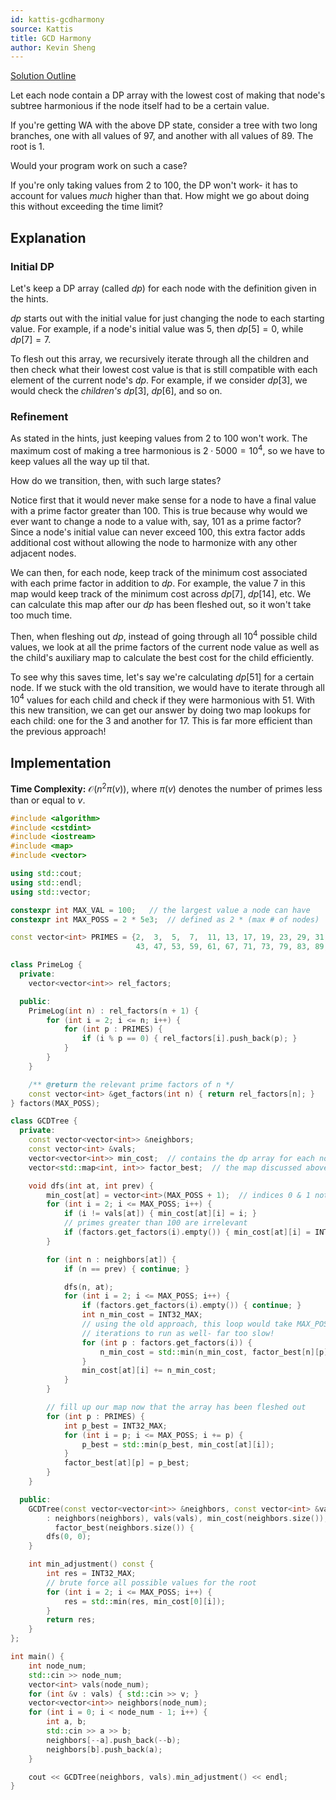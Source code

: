 ```yaml
---
id: kattis-gcdharmony
source: Kattis
title: GCD Harmony
author: Kevin Sheng
---
```


[Solution Outline](https://www.youtube.com/watch?v=gQS74eoGegk)

<Spoiler title="Hint 1">

Let each node contain a DP array with the lowest cost of making that node's subtree harmonious if the node itself had to be a certain value.

</Spoiler>

<Spoiler title="Hint 2">

If you're getting WA with the above DP state, consider a tree with two long branches,
one with all values of 97, and another with all values of 89.
The root is 1.

Would your program work on such a case?

</Spoiler>

<Spoiler title="Answer to Hint 2">

If you're only taking values from 2 to 100, the DP won't work-
it has to account for values *much* higher than that.
How might we go about doing this without exceeding the time limit?

</Spoiler>

<Spoiler title="Solution">

## Explanation

### Initial DP

Let's keep a DP array (called $dp$) for each node with the definition given in the hints.

$dp$ starts out with the initial value for just changing the node to each starting value.
For example, if a node's initial value was $5$, then $dp[5]=0$, while $dp[7]=7$.

To flesh out this array, we recursively iterate through all the children and then
check what their lowest cost value is that is still compatible with each element of the current node's $dp$.
For example, if we consider $dp[3]$, we would check the *children's* $dp[3]$, $dp[6]$, and so on.

### Refinement

As stated in the hints, just keeping values from 2 to 100 won't work.
The maximum cost of making a tree harmonious is $2 \cdot 5000=10^4$,
so we have to keep values all the way up til that.

How do we transition, then, with such large states?

Notice first that it would never make sense for a node to have a final value with a prime factor greater than 100.
This is true because why would we ever want to change a node to a value with, say, 101 as a prime factor?
Since a node's initial value can never exceed 100, this extra factor adds additional cost without allowing the node
to harmonize with any other adjacent nodes.

We can then, for each node, keep track of the minimum cost associated with each prime factor in addition to $dp$.
For example, the value $7$ in this map would keep track of the minimum cost across $dp[7]$, $dp[14]$, etc.
We can calculate this map after our $dp$ has been fleshed out, so it won't take too much time.

Then, when fleshing out $dp$, instead of going through all $10^4$ possible child values, we
look at all the prime factors of the current node value as well as the child's auxiliary map
to calculate the best cost for the child efficiently.

To see why this saves time, let's say we're calculating $dp[51]$ for a certain node.
If we stuck with the old transition, we would have to iterate through all $10^4$ values
for each child and check if they were harmonious with $51$.
With this new transition, we can get our answer by doing two map lookups for each child:
one for the $3$ and another for $17$.
This is far more efficient than the previous approach!

## Implementation

**Time Complexity:** $\mathcal{O}(n^2 \pi(v))$, where $\pi(v)$ denotes the number of primes less than or equal to $v$.

<LanguageSection>
<CPPSection>

```cpp
#include <algorithm>
#include <cstdint>
#include <iostream>
#include <map>
#include <vector>

using std::cout;
using std::endl;
using std::vector;

constexpr int MAX_VAL = 100;   // the largest value a node can have
constexpr int MAX_POSS = 2 * 5e3;  // defined as 2 * (max # of nodes)

const vector<int> PRIMES = {2,  3,  5,  7,  11, 13, 17, 19, 23, 29, 31, 37, 41,
                            43, 47, 53, 59, 61, 67, 71, 73, 79, 83, 89, 97};

class PrimeLog {
  private:
	vector<vector<int>> rel_factors;

  public:
	PrimeLog(int n) : rel_factors(n + 1) {
		for (int i = 2; i <= n; i++) {
			for (int p : PRIMES) {
				if (i % p == 0) { rel_factors[i].push_back(p); }
			}
		}
	}

	/** @return the relevant prime factors of n */
	const vector<int> &get_factors(int n) { return rel_factors[n]; }
} factors(MAX_POSS);

class GCDTree {
  private:
	const vector<vector<int>> &neighbors;
	const vector<int> &vals;
	vector<vector<int>> min_cost;  // contains the dp array for each node
	vector<std::map<int, int>> factor_best;  // the map discussed above

	void dfs(int at, int prev) {
		min_cost[at] = vector<int>(MAX_POSS + 1);  // indices 0 & 1 not used
		for (int i = 2; i <= MAX_POSS; i++) {
			if (i != vals[at]) { min_cost[at][i] = i; }
			// primes greater than 100 are irrelevant
			if (factors.get_factors(i).empty()) { min_cost[at][i] = INT32_MAX; }
		}

		for (int n : neighbors[at]) {
			if (n == prev) { continue; }

			dfs(n, at);
			for (int i = 2; i <= MAX_POSS; i++) {
				if (factors.get_factors(i).empty()) { continue; }
				int n_min_cost = INT32_MAX;
				// using the old approach, this loop would take MAX_POSS
				// iterations to run as well- far too slow!
				for (int p : factors.get_factors(i)) {
					n_min_cost = std::min(n_min_cost, factor_best[n][p]);
				}
				min_cost[at][i] += n_min_cost;
			}
		}

		// fill up our map now that the array has been fleshed out
		for (int p : PRIMES) {
			int p_best = INT32_MAX;
			for (int i = p; i <= MAX_POSS; i += p) {
				p_best = std::min(p_best, min_cost[at][i]);
			}
			factor_best[at][p] = p_best;
		}
	}

  public:
	GCDTree(const vector<vector<int>> &neighbors, const vector<int> &vals)
	    : neighbors(neighbors), vals(vals), min_cost(neighbors.size()),
	      factor_best(neighbors.size()) {
		dfs(0, 0);
	}

	int min_adjustment() const {
		int res = INT32_MAX;
		// brute force all possible values for the root
		for (int i = 2; i <= MAX_POSS; i++) {
			res = std::min(res, min_cost[0][i]);
		}
		return res;
	}
};

int main() {
	int node_num;
	std::cin >> node_num;
	vector<int> vals(node_num);
	for (int &v : vals) { std::cin >> v; }
	vector<vector<int>> neighbors(node_num);
	for (int i = 0; i < node_num - 1; i++) {
		int a, b;
		std::cin >> a >> b;
		neighbors[--a].push_back(--b);
		neighbors[b].push_back(a);
	}

	cout << GCDTree(neighbors, vals).min_adjustment() << endl;
}
```

</CPPSection>
</LanguageSection>

</Spoiler>
